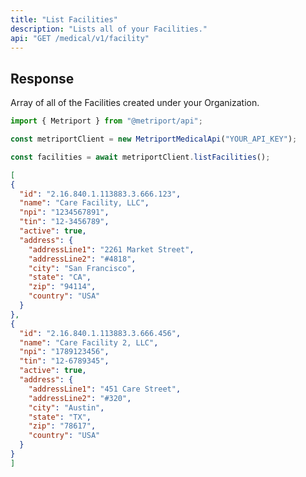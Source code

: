 ```yaml
---
title: "List Facilities"
description: "Lists all of your Facilities."
api: "GET /medical/v1/facility"
---
```


## Response

<ResponseField type="Facility[]">
  Array of all of the Facilities created under your Organization.
  <Expandable title="Facility properties">
    <Snippet file="facility-response.mdx" />
  </Expandable>
</ResponseField>

<ResponseExample>

```javascript Metriport SDK
import { Metriport } from "@metriport/api";

const metriportClient = new MetriportMedicalApi("YOUR_API_KEY");

const facilities = await metriportClient.listFacilities();
```

</ResponseExample>

```json
[
{
  "id": "2.16.840.1.113883.3.666.123",
  "name": "Care Facility, LLC",
  "npi": "1234567891",
  "tin": "12-3456789",
  "active": true,
  "address": {
    "addressLine1": "2261 Market Street",
    "addressLine2": "#4818",
    "city": "San Francisco",
    "state": "CA",
    "zip": "94114",
    "country": "USA"
  }
},
{
  "id": "2.16.840.1.113883.3.666.456",
  "name": "Care Facility 2, LLC",
  "npi": "1789123456",
  "tin": "12-6789345",
  "active": true,
  "address": {
    "addressLine1": "451 Care Street",
    "addressLine2": "#320",
    "city": "Austin",
    "state": "TX",
    "zip": "78617",
    "country": "USA"
  }
}
]
```
